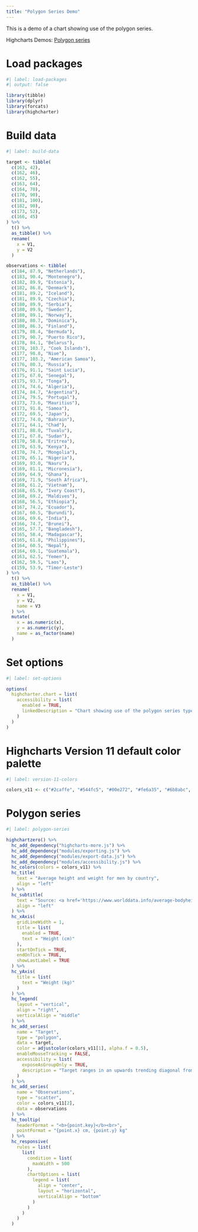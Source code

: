 ```yaml
---
title: "Polygon Series Demo"
---
```


This is a demo of a chart showing use of the polygon series.

Highcharts Demos: [Polygon series](https://www.highcharts.com/demo/polygon)

# Load packages

```r
#| label: load-packages
#| output: false

library(tibble)
library(dplyr)
library(forcats)
library(highcharter)
```

# Build data

```r
#| label: build-data

target <- tibble(
  c(163, 42), 
  c(162, 46), 
  c(162, 55), 
  c(163, 64), 
  c(164, 70), 
  c(170, 90), 
  c(181, 100), 
  c(182, 90), 
  c(173, 52), 
  c(166, 45)
) %>% 
  t() %>% 
  as_tibble() %>% 
  rename(
    x = V1,
    y = V2
  )

observations <- tibble(
  c(184, 87.9, "Netherlands"),
  c(183, 90.4, "Montenegro"),
  c(182, 89.9, "Estonia"),
  c(182, 86.8, "Denmark"),
  c(181, 89.2, "Iceland"),
  c(181, 89.9, "Czechia"),
  c(180, 89.9, "Serbia"),
  c(180, 89.9, "Sweden"),
  c(180, 89.1, "Norway"),
  c(180, 80.7, "Dominica"),
  c(180, 86.3, "Finland"),
  c(179, 88.4, "Bermuda"),
  c(179, 90.7, "Puerto Rico"),
  c(178, 84.1, "Belarus"),
  c(178, 103.7, "Cook Islands"),
  c(177, 98.8, "Niue"),
  c(177, 103.2, "American Samoa"),
  c(176, 80.3, "Russia"),
  c(176, 91.1, "Saint Lucia"),
  c(175, 67.0, "Senegal"),
  c(175, 93.7, "Tonga"),
  c(174, 74.6, "Algeria"),
  c(174, 84.7, "Argentina"),
  c(174, 79.5, "Portugal"),
  c(173, 73.6, "Mauritius"),
  c(173, 91.8, "Samoa"),
  c(172, 69.5, "Japan"),
  c(172, 74.0, "Bahrain"),
  c(171, 64.1, "Chad"),
  c(171, 88.0, "Tuvalu"),
  c(171, 67.8, "Sudan"),
  c(170, 58.8, "Eritrea"),
  c(170, 63.9, "Kenya"),
  c(170, 74.7, "Mongolia"),
  c(170, 65.1, "Nigeria"),
  c(169, 93.0, "Nauru"),
  c(169, 81.1, "Micronesia"),
  c(169, 64.9, "Ghana"),
  c(169, 71.9, "South Africa"),
  c(168, 61.2, "Vietnam"),
  c(168, 65.9, "Ivory Coast"),
  c(168, 69.2, "Maldives"),
  c(168, 56.5, "Ethiopia"),
  c(167, 74.2, "Ecuador"),
  c(167, 60.5, "Burundi"),
  c(166, 69.6, "India"),
  c(166, 74.7, "Brunei"),
  c(165, 57.7, "Bangladesh"),
  c(165, 58.4, "Madagascar"),
  c(165, 61.8, "Philippines"),
  c(164, 60.5, "Nepal"),
  c(164, 69.1, "Guatemala"),
  c(163, 62.5, "Yemen"),
  c(162, 59.5, "Laos"),
  c(159, 53.9, "Timor-Leste")
) %>% 
  t() %>% 
  as_tibble() %>% 
  rename(
    x = V1,
    y = V2,
    name = V3
  ) %>% 
  mutate(
    x = as.numeric(x),
    y = as.numeric(y),
    name = as_factor(name)
  )
```

# Set options

```r
#| label: set-options

options(
  highcharter.chart = list(
    accessibility = list(
      enabled = TRUE,
      linkedDescription = "Chart showing use of the polygon series type to plot height and weight data using a set of coordinates."
    )
  )
)
```

# Highcharts Version 11 default color palette

```r
#| label: version-11-colors

colors_v11 <- c("#2caffe", "#544fc5", "#00e272", "#fe6a35", "#6b8abc", "#d568fb", "#2ee0ca", "#fa4b42", "#feb56a", "#91e8e1")
```

# Polygon series

```r
#| label: polygon-series

highchartzero() %>% 
  hc_add_dependency("highcharts-more.js") %>% 
  hc_add_dependency("modules/exporting.js") %>% 
  hc_add_dependency("modules/export-data.js") %>% 
  hc_add_dependency("modules/accessibility.js") %>% 
  hc_colors(colors = colors_v11) %>% 
  hc_title(
    text = "Average height and weight for men by country",
    align = "left"
  ) %>% 
  hc_subtitle(
    text = "Source: <a href='https://www.worlddata.info/average-bodyheight.php'>WorldData</a>",
    align = "left"
  ) %>% 
  hc_xAxis(
    gridLineWidth = 1,
    title = list(
      enabled = TRUE,
      text = "Height (cm)"
    ),
    startOnTick = TRUE,
    endOnTick = TRUE,
    showLastLabel = TRUE
  ) %>% 
  hc_yAxis(
    title = list(
      text = "Weight (kg)"
    )
  ) %>% 
  hc_legend(
    layout = "vertical",
    align = "right",
    verticalAlign = "middle"
  ) %>% 
  hc_add_series(
    name = "Target",
    type = "polygon",
    data = target,
    color = adjustcolor(colors_v11[1], alpha.f = 0.5),
    enableMouseTracking = FALSE,
    accessibility = list(
      exposeAsGroupOnly = TRUE,
      description = "Target ranges in an upwards trending diagonal from 161 to 182 on the x axis, and 42 to 100 on the y axis."
    )
  ) %>% 
  hc_add_series(
    name = "Observations",
    type = "scatter",
    color = colors_v11[2],
    data = observations
  ) %>% 
  hc_tooltip(
    headerFormat = "<b>{point.key}</b><br>",
    pointFormat = "{point.x} cm, {point.y} kg"
  ) %>% 
  hc_responsive(
    rules = list(
      list(
        condition = list(
          maxWidth = 500
        ),
        chartOptions = list(
          legend = list(
            align = "center",
            layout = "horizontal",
            verticalAlign = "bottom"
          )
        )
      )
    )
  )
```
